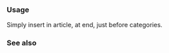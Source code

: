 {{Documentation subpage}}
<!-- PLEASE ADD CATEGORIES AND INTERWIKIS AT THE BOTTOM OF THIS PAGE -->

=== Usage ===
Simply insert {{tl|NASAadmin}} in article, at end, just before categories. 

{{collapsible option}}
=== See also ===

<includeonly>
<!-- CATEGORIES AND INTERWIKIS HERE, THANKS -->

</includeonly>